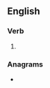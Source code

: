 ==English==

===Verb===
{{head|en|verb form}}

# {{en-past of|lesion}}

===Anagrams===
* {{anagrams|en|enediols|enolised|esloined|selenoid}}